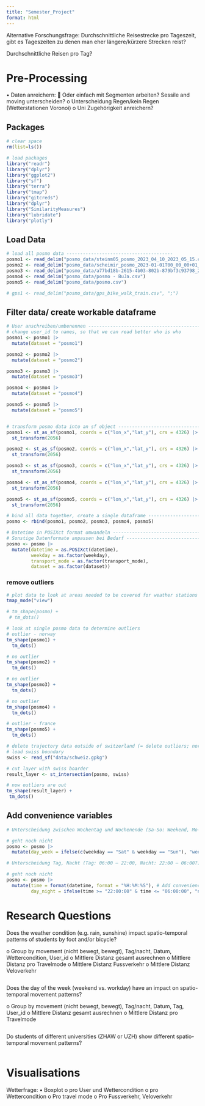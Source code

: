 ```yaml
---
title: "Semester_Project"
format: html
---
```

Alternative Forschungsfrage: Durchschnittliche Reisestrecke pro Tageszeit, gibt es Tageszeiten zu denen man eher längere/kürzere Strecken reist?  

Durchschnittliche Reisen pro Tag? 

# Pre-Processing 
•	Daten anreichern: 
    	Oder einfach mit Segmenten arbeiten? Sessile and moving unterscheiden?
  o	Unterscheidung Regen/kein Regen (Wetterstationen Voronoi)
  o	Uni Zugehörigkeit anreichern? 


## Packages 
```r
# clear space 
rm(list=ls())

# load packages 
library("readr")
library("dplyr")
library("ggplot2")
library("sf")
library("terra")
library("tmap")
library("gitcreds")
library("dplyr")
library("SimilarityMeasures")
library("lubridate")
library("plotly")
```

## Load Data 
```r
# load all posmo data --------------------------------------- 
posmo1 <- read_delim("posmo_data/steinm05_posmo_2023_04_10_2023_05_15.csv")
posmo2 <- read_delim("posmo_data/scheimir_posmo_2023-01-01T00_00_00+01_00-2023-05-15T23_59_59+02_00.csv")
posmo3 <- read_delim("posmo_data/a77bd18b-2615-4b03-802b-879bf3c93798_2023-01-01T00-00-00_2023-05-13T23-59-59.csv")
posmo4 <- read_delim("posmo_data/posmo - BuJa.csv")
posmo5 <- read_delim("posmo_data/posmo.csv")

# gps1 <- read_delim("posmo_data/gps_bike_walk_train.csv", ";")
```

## Filter data/ create workable dataframe
```r
# User anschreiben/umbenennen ---------------------------------------------
# change user_id to names, so that we can read better who is who 
posmo1 <- posmo1 |>  
  mutate(dataset = "posmo1")

posmo2 <- posmo2 |>  
  mutate(dataset = "posmo2")

posmo3 <- posmo3 |>  
  mutate(dataset = "posmo3")

posmo4 <- posmo4 |>  
  mutate(dataset = "posmo4")

posmo5 <- posmo5 |>  
  mutate(dataset = "posmo5")


# transform posmo data into an sf object ----------------------------------
posmo1 <- st_as_sf(posmo1, coords = c("lon_x","lat_y"), crs = 4326) |>
  st_transform(2056)

posmo2 <- st_as_sf(posmo2, coords = c("lon_x","lat_y"), crs = 4326) |>
  st_transform(2056)

posmo3 <- st_as_sf(posmo3, coords = c("lon_x","lat_y"), crs = 4326) |>
  st_transform(2056)

posmo4 <- st_as_sf(posmo4, coords = c("lon_x","lat_y"), crs = 4326) |>
  st_transform(2056)

posmo5 <- st_as_sf(posmo5, coords = c("lon_x","lat_y"), crs = 4326) |>
  st_transform(2056)

# bind all data together, create a single dataframe -------------------------
posmo <- rbind(posmo1, posmo2, posmo3, posmo4, posmo5)

# Datetime in POSIXct format umwandeln -------------------------------------
# Sonstige Datenformate anpassen bei Bedarf --------------------------------
posmo <- posmo |>
  mutate(datetime = as.POSIXct(datetime),
         weekday = as.factor(weekday),
         transport_mode = as.factor(transport_mode),
         dataset = as.factor(dataset))
```

### remove outliers 
```r
# plot data to look at areas needed to be covered for weather stations 
tmap_mode("view")

# tm_shape(posmo) +
 # tm_dots()

# look at single posmo data to determine outliers 
# outlier - norway
tm_shape(posmo1) +
  tm_dots()

# no outlier
tm_shape(posmo2) +
  tm_dots()

# no outlier
tm_shape(posmo3) +
  tm_dots()

# no outlier 
tm_shape(posmo4) +
  tm_dots()

# outlier - france 
tm_shape(posmo5) +
  tm_dots()

# delete trajectory data outside of switzerland (= delete outliers; norway & france) ------------------------------------------------------------------
# load swiss boundary 
swiss <- read_sf("data/schweiz.gpkg")

# cut layer with swiss boarder
result_layer <- st_intersection(posmo, swiss)

# now outliers are out 
tm_shape(result_layer) +
 tm_dots()
```

## Add convenience variables 
```r
# Unterscheidung zwischen Wochentag und Wochenende (Sa-So: Weekend, Mo-Fr: Workday) -----------------------------------------------------------------

# geht noch nicht 
posmo <- posmo |>
  mutate(day_week = ifelse(c(weekday == "Sat" & weekday == "Sun"), "weekend", "weekday")) 

# Unterscheidung Tag, Nacht (Tag: 06:00 – 22:00, Nacht: 22:00 – 06:00?) --------------

# geht noch nicht
posmo <- posmo |>
  mutate(time = format(datetime, format = "%H:%M:%S"), # Add convenience variable with only time 
         day_night = ifelse(time >= "22:00:00" & time <= "06:00:00", "night", "day")) # divide based on time into night and day
```

# Research Questions 
Does the weather condition (e.g. rain, sunshine) impact spatio-temporal patterns of students by foot and/or bicycle?

o	Group by movement (nicht bewegt, bewegt), Tag/nacht, Datum, Wettercondition, User_id
o	Mittlere Distanz gesamt ausrechnen 
o	Mittlere Distanz pro Travelmode 
o	Mittlere Distanz Fussverkehr 
o	Mittlere Distanz Veloverkehr 

```r

```

Does the day of the week (weekend vs. workday) have an impact on spatio-temporal movement patterns? 

o	Group by movement (nicht bewegt, bewegt), Tag/nacht, Datum, Tag, User_id
o	Mittlere Distanz gesamt ausrechnen 
o	Mittlere Distanz pro Travelmode 

```r

```

Do students of different universities (ZHAW or UZH) show different spatio-temporal movement patterns?
```r

```

# Visualisations 
Wetterfrage: 
•	Boxplot 
o	pro User und Wettercondition 
o	pro Wettercondition 
o	Pro travel mode 
o	Pro Fussverkehr, Veloverkehr

